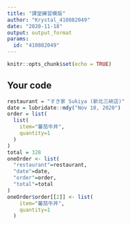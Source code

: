 ---
title: "課堂練習模版"
author: "Krystal_410882049"
date: "2020-11-18"
output: output_format
params:
  id: "410882049"
---

```{r setup, include=FALSE}
knitr::opts_chunk$set(echo = TRUE)
```

## Your code

```{r}
restaurant = "すき家 Sukiya (新北三峽店)"
date = lubridate::mdy("Nov 10, 2020")
order = list(
  list(
    item="蕃茄牛丼",
    quantity=1
  )
)
total = 328
oneOrder <- list(
  "restaurant"=restaurant,
  "date"=date,
  "order"=order,
  "total"=total
)
oneOrder$order[[2]] <- list(
    item="蕃茄牛丼",
    quantity=1
  )
```

